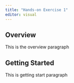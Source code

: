 ```yaml
---
title: "Hands-on Exercise 1"
editor: visual
---
```


## Overview

This is the overview paragraph

## Getting Started

This is getting start paragraph
